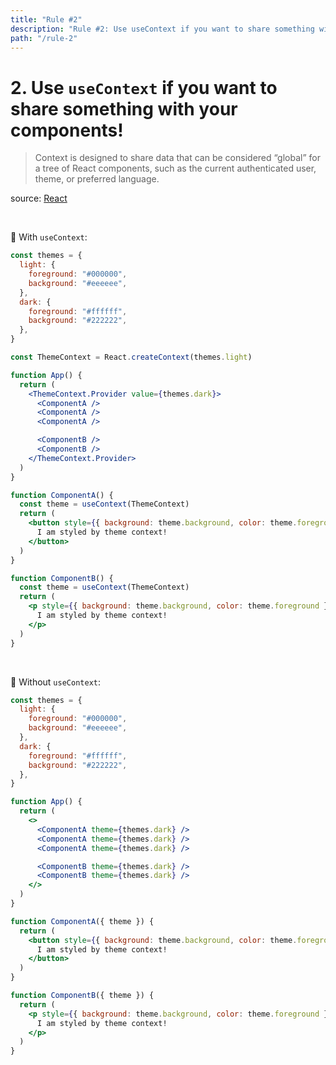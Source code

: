 ```yaml
---
title: "Rule #2"
description: "Rule #2: Use useContext if you want to share something with your components!"
path: "/rule-2"
---
```



# 2. Use `useContext` if you want to share something with your components!

> Context is designed to share data that can be considered “global” for a tree of React components, such as the current authenticated user, theme, or preferred language.

source: [React](https://reactjs.org/docs/context.html#when-to-use-context)

<br />

:large_blue_circle: With `useContext`:

```jsx
const themes = {
  light: {
    foreground: "#000000",
    background: "#eeeeee",
  },
  dark: {
    foreground: "#ffffff",
    background: "#222222",
  },
}

const ThemeContext = React.createContext(themes.light)

function App() {
  return (
    <ThemeContext.Provider value={themes.dark}>
      <ComponentA />
      <ComponentA />
      <ComponentA />

      <ComponentB />
      <ComponentB />
    </ThemeContext.Provider>
  )
}

function ComponentA() {
  const theme = useContext(ThemeContext)
  return (
    <button style={{ background: theme.background, color: theme.foreground }}>
      I am styled by theme context!
    </button>
  )
}

function ComponentB() {
  const theme = useContext(ThemeContext)
  return (
    <p style={{ background: theme.background, color: theme.foreground }}>
      I am styled by theme context!
    </p>
  )
}
```

<br />

:red_circle: Without `useContext`:

```jsx
const themes = {
  light: {
    foreground: "#000000",
    background: "#eeeeee",
  },
  dark: {
    foreground: "#ffffff",
    background: "#222222",
  },
}

function App() {
  return (
    <>
      <ComponentA theme={themes.dark} />
      <ComponentA theme={themes.dark} />
      <ComponentA theme={themes.dark} />

      <ComponentB theme={themes.dark} />
      <ComponentB theme={themes.dark} />
    </>
  )
}

function ComponentA({ theme }) {
  return (
    <button style={{ background: theme.background, color: theme.foreground }}>
      I am styled by theme context!
    </button>
  )
}

function ComponentB({ theme }) {
  return (
    <p style={{ background: theme.background, color: theme.foreground }}>
      I am styled by theme context!
    </p>
  )
}
```

<GoTo rule="3" />
